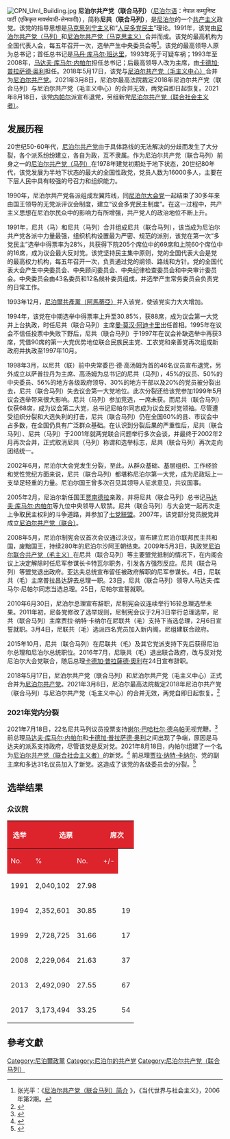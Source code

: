 {{Other uses|尼泊尔共产主义政党列表}}
{{Infobox political party
|country = 尼泊爾
|party_name = 尼泊爾共產黨（聯合馬列）
|name_native = नेपाल कम्युनिष्ट पार्टी (एकिकृत मार्क्सवादी-लेनवादी)
|logo = New logo CPN (UML).png
|colorcode = 
|flag = [[File:Flag_of_the_CPN-UML_(2021-).svg|center]]<br>[[File:Flag_of_CPN_(UML).svg|center]]
|chairman = [[卡德加·普拉萨德·奥利|卡德加·普拉萨德·奥利]]
|general_secretary =尚卡尔·博卡雷尔
|founder =[[马丹·库马尔·班达里|马丹·库马尔·班达里]]
|foundation = {{start date|1991|1|6}}
|merger=[[尼泊尔共产党（马列）_(1978年)|尼泊尔共产党（马列）]]<br>[[尼泊尔共产党（马克思主义）_(1986年)|尼泊尔共产党（马克思主义）]]
|ideology = [[共产主义|共产主义]]<br>[[马克思列宁主义|马克思列宁主义]]<br>[[人民多党民主|人民多党民主]]
|position = [[左翼|左翼]]
|headquarters = [[加德滿都|加德滿都]]
|student_wing=
|youth_wing = 
|工会组织 = {{le|尼泊尔总工会|General Federation of Nepalese Trade Unions}}
|symbol = CPN (UML) election symbol 1.png
|newspaper = 
|national = [[七党联盟|七党联盟]]（历史上）
|international = [[共产党和工人党国际会议|共产党和工人党国际会议]]
|european = 
|europarl = 
|colours = [[紅色|紅色]]
|website = {{url|http://www.cpnuml.org/}}
| seats1_title     = [[众议院_(尼泊尔)|众议院]]
| seats1           = {{composition bar|97|275|hex=#dd232c}}
| seats2_title     = [[国民议会_(尼泊尔)|国民议会]]
| seats2           = {{composition bar|24|59|hex=#dd232c}}
| seats3_title     = [[省议会_(尼泊尔)|省议会]]
| seats3           = {{composition bar|178|550|hex=#dd232c}}
}}
{{共产党}}
[[File:CPN_Uml_Building.jpg|thumb]]
'''尼泊尔共产党（联合马列）'''（[[尼泊尔语|尼泊尔语]]：नेपाल कम्युनिष्ट पार्टी (एकिकृत मार्क्सवादी-लेनवादी)），简称'''尼共（联合马列）'''，是[[尼泊尔|尼泊尔]]的一个[[共产主义|共产主义]]政党。该党的指导思想是[[马克思列宁主义|马克思列宁主义]]和“[[人民多党民主|人民多党民主]]”理论。1991年，该党由[[尼泊尔共产党（马列）_(1978年)|尼泊尔共产党（马列）]]和[[尼泊尔共产党（马克思主义）_(1986年)|尼泊尔共产党（马克思主义）]]合并而成。该党的最高机构为全国代表人会，每五年召开一次，选举产生中央委员会等<ref>张光平：《[http://www.globalview.cn/ReadNews.asp?NewsID=8484 尼泊尔共产党（联合马列）简介] {{Wayback|url=http://www.globalview.cn/ReadNews.asp?NewsID=8484 |date=20101129161057 }}》，《当代世界与社会主义》，2006年第2期。</ref>。该党的最高领导人原为总书记；首任总书记是[[马丹·库马尔·班达里|马丹·库马尔·班达里]]，1993年死于可疑车祸；1993年至2008年，[[马达夫·库马尔·内帕尔|马达夫·库马尔·内帕尔]]担任总书记；后最高领导人改为主席，由[[卡德加·普拉萨德·奥利|卡德加·普拉萨德·奥利]]担任。2018年5月17日，该党与[[尼泊尔共产党（毛主义中心）|尼泊尔共产党（毛主义中心）]]合并为[[尼泊尔共产党_(2018年)|尼泊尔共产党]]。2021年3月8日，尼泊尔最高法院裁定2018年尼泊尔共产党（联合马列）与尼泊尔共产党（毛主义中心）的合并无效，两党自即日起恢复。2021年8月18日，该党[[马达夫·库马尔·内帕尔|内帕尔]]派宣布退党，另组新党[[尼泊尔共产党（联合社会主义者）|尼泊尔共产党（联合社会主义者）]]。

== 发展历程 ==
20世纪50-60年代，[[尼泊尔共产党|尼泊尔共产党]]由于具体路线的无法解决的分歧而发生了大分裂，各个派系纷纷建立，各自为政，互不隶属。作为尼泊尔共产党（联合马列）前身之一的[[尼泊尔共产党（马列）_(1978年)|尼泊尔共产党（马列）]]在1978年建党初期处于地下状态，20世纪80年代，该党发展为半地下状态的最大的全国性政党，党员人数为16000多人，主要在下层人民中具有较强的号召力和组织能力。

1990年，尼泊尔共产党各派组成左翼阵线，同[[尼泊尔大会党|尼泊尔大会党]]一起结束了30多年来由国王领导的无党派评议会制度，建立“议会多党民主制度”。在这一过程中，共产主义思想在尼泊尔民众中的影响力有所增强，共产党人的政治地位不断上升。

1991年，尼共（马）和尼共（马列）合并组成尼共（联合马列），该当成为尼泊尔共产党各派中力量最强，组织机构设置最为严密、规范的派别，该党在第一次“多党民主”选举中得票率为28%，共获得下院205个席位中的69席和上院60个席位中的16席，成为议会最大反对党。该党坚持民主集中原则，党的全国代表大会是党的最高权力机构，每五年召开一次，负责通过党的纲领、路线和方针。党的全国代表大会产生中央委员会、中央顾问委员会、中央纪律检查委员会和中央审计委员会。中央委员会由43名委员和12名候补委员组成，并选举产生常务委员会负责党的日常工作。

1993年12月，[[尼泊尔共产党_(阿马蒂亚)|尼泊爾共產黨（阿馬蒂亞）]]并入该党，使该党实力大大增加。

1994年，该党在中期选举中得票率上升至30.85%，获88席，成为议会第一大党并上台执政，时任尼共（联合马列）主席[[曼·莫汉·阿迪卡里|曼·莫汉·阿迪卡里]]出任首相。1995年在议会不信任投票中失败下野后，尼共（联合马列）于1997年在议会补缺选举中再获3席，凭借90席的第一大党优势地位联合民族民主党、工农党和亲善党再次组成新政府并执政至1997年10月。

1998年3月，以尼共（联）前中央常委巴·德·高汤姆为首的46名议员宣布退党，另外成立以萨普拉丹为主席、高汤姆为总书记的尼共（马列），45%的议员、50%的中央委员、56%的地方各级政府领导、30%的地方干部以及20%的党员被分裂出去，尼共（联合马列）失去议会第一大党地位。此次分裂还给该党参加1999年5月议会选举带来很大影响。尼共（马列）参加竞选，一席未获。而尼共（联合马列）仅获68席，成为议会第二大党，总书记尼帕尔同志成为议会反对党领袖。尽管遭受组织分裂和大选失利的打击，尼共（联合马列）仍在全国60%的县、市议会中占多数，在全国仍具有广泛群众基础。在认识到分裂后果的严重性后，尼共（联合马列）、尼共（马列）于2001年就两党联合问题举行多次会谈，并最终于2002年2月再次合并，正式取消尼共（马列）称谓和选举标志，尼共（联合马列）再次走向团结统一。

2002年6月，尼泊尔大会党发生分裂，至此，从群众基础、基层组织、工作经验和党性党纪方面来说，尼共（联合马列）都堪称尼泊尔第一大党，成为尼政坛上一支举足轻重的力量。尼泊尔国王曾多次召见其领导人征求意见，共议国事。

2005年2月，尼泊尔新任国王[[贾南德拉|贾南德拉]]亲政，并将尼共（联合马列）总书记[[马达夫·库马尔·内帕尔|马达夫·库马尔·内帕尔]]等九位中央领导人软禁。尼共（联合马列）与大会党一起再次走上争取民主权利的斗争道路，并参加了[[七党联盟|七党联盟]]。2007年，该党部分党员脱党并成立[[尼泊尔共产党（联合）|尼泊尔共产党（联合）]]。

2008年5月，尼泊尔制宪会议首次会议通过决议，宣布建立尼泊尔联邦民主共和国，废黜国王，持续280年的尼泊尔沙阿王朝结束。2009年5月3日，执政党[[尼泊尔联合共产党（毛主义）|尼泊尔联合共产党（毛主义）]]在尼共（联合马列）等主要盟党抵制的情况下，在内阁会议上决定解除时任尼军参谋长卡特瓦尔职务，引发各方强烈反应。尼共（联合马列）等盟党退出政府。亚达夫总统宣布留任被政府解职的尼军参谋长。4日，尼联共（毛）主席普拉昌达辞去总理一职。23日，尼共（联合马列）领导人马达夫·库马尔·尼帕尔同志当选总理。25日，尼帕尔宣誓就职。

2010年6月30日，尼泊尔总理宣布辞职，尼制宪会议连续举行16轮总理选举未果。2011年初，尼各党修改了选举规则，尼制宪会议于2月3日举行总理选举，尼共（联合马列）主席贾拉·纳特·卡纳尔在尼联共（毛）支持下当选总理，2月6日宣誓就职。3月4日，尼联共（毛）选派四名党员加入新内阁，尼组建联合政府。

2015年10月，尼共（联合马列）在尼联共（毛）及其它党派支持下先后获得尼泊尔总理和尼泊尔总统职位。2016年7月，尼联共（毛）退出联合政府，改与反对党尼泊尔大会党联合，随后总理[[卡德加·普拉薩德·奧利|卡德加·普拉薩德·奧利]]在24日宣布辞职。

2018年5月17日，尼泊尔共产党（联合马列）和尼泊尔共产党（毛主义中心）正式合并为[[尼泊尔共产党_(2018年)|尼泊尔共产党]]。2021年3月8日，尼泊尔最高法院裁定2018年尼泊尔共产党（联合马列）与尼泊尔共产党（毛主义中心）的合并无效，两党自即日起恢复。<ref>{{cite web |last=Ghimire |first=Yubaraj |title=Nepal top court quashes 2018 formation of ruling Nepal Communist Party |url=https://indianexpress.com/article/world/nepal-top-court-quashes-2018-formation-of-ruling-nepal-communist-party-7218809/ |website=The Indian Express |access-date=2021-03-08 |language=en |archive-date=2022-05-14 |archive-url=https://web.archive.org/web/20220514102259/https://indianexpress.com/article/world/nepal-top-court-quashes-2018-formation-of-ruling-nepal-communist-party-7218809/ }}</ref>

===2021年党内分裂 ===
2021年7月18日，22名尼共马列议员投票支持[[谢尔·巴哈杜尔·德乌帕|谢尔·巴哈杜尔·德乌帕]]无视党鞭。<ref>{{Cite web|title=UML seeks clarification from 22 lawmakers who voted for Deuba during confidence vote|url=https://kathmandupost.com/politics/2021/07/19/uml-seeks-clarification-from-22-lawmakers-who-voted-for-deuba-during-confidence-vote|access-date=2021-08-17|website=kathmandupost.com|language=en|archive-date=2021-08-17|archive-url=https://web.archive.org/web/20210817065009/https://kathmandupost.com/politics/2021/07/19/uml-seeks-clarification-from-22-lawmakers-who-voted-for-deuba-during-confidence-vote|dead-url=no}}</ref> 前总理[[马达夫·库马尔·内帕尔|马达夫·库马尔·内帕尔]]和[[卡德加·普拉萨德·奥利|卡德加·普拉萨德·奥利]]之间出现了争端，原因是马达夫的派系支持政府，尽管该党是反对党。2021年8月18日，内帕尔组建了一个名为[[尼泊尔共产党（联合社会主义者）|尼泊尔共产党（联合社会主义者）]]的新党。<ref>{{Cite web|title=एमाले विभाजित : नेपालले दर्ता गरे नेकपा एमाले (समाजवादी), चुनाव चिह्न खुला किताब|url=https://ekantipur.com/news/2021/08/18/162928105317348474.html|access-date=2021-08-18|website=ekantipur.com|language=ne|archive-date=2021-08-18|archive-url=https://web.archive.org/web/20210818110614/https://ekantipur.com/news/2021/08/18/162928105317348474.html|dead-url=no}}</ref> 前总理[[贾拉·纳特·卡纳尔|贾拉·纳特·卡纳尔]]、党的副主席和多达31名议员加入了新党。这造成了该党的各级委员会的分裂。<ref>{{Cite web|title=Nepal's main opposition CPN-UML splits as former PM Madhav Kumar Nepal forms new party|url=https://www.newindianexpress.com/world/2021/aug/19/nepals-main-opposition-cpn-uml-splits-as-former-pm-madhav-kumar-nepal-forms-new-party-2346924.html|access-date=2021-08-19|website=The New Indian Express|archive-date=2021-08-19|archive-url=https://web.archive.org/web/20210819114730/https://www.newindianexpress.com/world/2021/aug/19/nepals-main-opposition-cpn-uml-splits-as-former-pm-madhav-kumar-nepal-forms-new-party-2346924.html|dead-url=no}}</ref>

== 选举结果 ==
=== 众议院 ===
{| class="wikitable"
! rowspan="2" style="background-color:#dd232c; color:white"|选举
! colspan="2" style="background-color:#dd232c; color:white"|选票
! colspan="2" style="background-color:#dd232c; color:white"|席次
! rowspan="2" style="background-color:#dd232c; color:white"|排名
! rowspan="2" style="background-color:#dd232c; color:white"|执政情况
|-
!style="background-color:#dd232c; color:white"|No.
!style="background-color:#dd232c; color:white"|%
!style="background-color:#dd232c; color:white"|No.
!style="background-color:#dd232c; color:white"|+/-
|-
|1991
|2,040,102
|27.98
| style="text-align:center;" |{{Infobox political party/seats|69|205|#dd232c}}
|
|2nd
|{{no2|反对党}}
|-
|1994
|2,352,601
|30.85
| style="text-align:center;" |{{Infobox political party/seats|88|205|#dd232c}}
|{{Increase}} 19
|{{Increase}} 1st
|{{yes2|少数政府}}
|-
|1999
|2,728,725
|31.66
| style="text-align:center;" |{{Infobox political party/seats|71|205|#dd232c}}
|{{Decrease}} 17
|{{Decrease}} 2nd
|{{no2|反对党}}
|-
|2008
|2,229,064
|21.63
| style="text-align:center;" |{{Infobox political party/seats|108|601|#dd232c}}
|{{Increase}} 37
|{{Decrease}} 3rd
|{{yes2|多党联合执政}}
|-
|2013
|2,492,090
|27.55
| style="text-align:center;" |{{Infobox political party/seats|175|575|#dd232c}}
|{{Increase}} 67
|{{Increase}} 2nd
|{{yes2|多党联合执政}}
|-
|2017
|3,173,494
|33.25
| style="text-align:center;" |{{Infobox political party/seats|121|275|#dd232c}}
|{{Decrease}} 54
|{{Increase}} 1st
|{{yes2|多党联合执政}}
|}

== 參考文獻 ==
{{Reflist}}

{{尼泊尔政党}}
{{尼泊尔的共产党}}

[[Category:尼泊爾政黨|Category:尼泊爾政黨]]
[[Category:尼泊尔的共产党|Category:尼泊尔的共产党]]
[[Category:尼泊尔共产党（联合马列）|Category:尼泊尔共产党（联合马列）]]